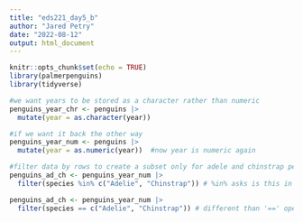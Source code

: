 ```yaml
---
title: "eds221_day5_b"
author: "Jared Petry"
date: "2022-08-12"
output: html_document
---
```


```r
knitr::opts_chunk$set(echo = TRUE)
library(palmerpenguins)
library(tidyverse)
```

```r
#we want years to be stored as a character rather than numeric 
penguins_year_chr <- penguins |> 
  mutate(year = as.character(year))

#if we want it back the other way 
penguins_year_num <- penguins |> 
  mutate(year = as.numeric(year))  #now year is numeric again 

#filter data by rows to create a subset only for adele and chinstrap penguins
penguins_ad_ch <- penguins_year_num |> 
  filter(species %in% c("Adelie", "Chinstrap")) # %in% asks is this in this row? if so keep it

penguins_ad_ch <- penguins_year_num |> 
  filter(species == c("Adelie", "Chinstrap")) # different than '==' operator
```

